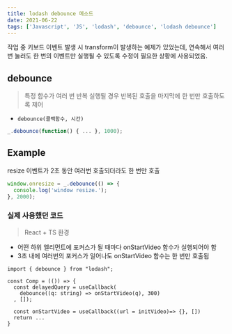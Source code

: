```yaml
---
title: lodash debounce 메소드
date: 2021-06-22
tags: ['Javascript', 'JS', 'lodash', 'debounce', 'lodash debounce']
---
```


작업 중 키보드 이벤트 발생 시 transform이 발생하는 예제가 있었는데, 연속해서 여러번 눌러도 한 번의 이벤트만 실행될 수 있도록 수정이 필요한 상황에 사용되었음.

## debounce

> 특정 함수가 여러 번 반복 실행될 경우 반복된 호출을 마지막에 한 번만 호출하도록 제어

- `debounce(콜백함수, 시간)`

```js
_.debounce(function() { ... }, 1000);
```

## Example

resize 이벤트가 2초 동안 여러번 호출되더라도 한 번만 호출

```jsx
window.onresize = _.debounce(() => {
  console.log('window resize.');
}, 2000);
```

### 실제 사용했던 코드

> React + TS 환경

- 어떤 하위 엘리먼트에 포커스가 될 때마다 onStartVideo 함수가 실행되어야 함
- 3초 내에 여러번의 포커스가 일어나도 onStartVideo 함수는 한 번만 호출됨

```tsx
import { debounce } from "lodash";

const Comp = (()) => {
  const delayedQuery = useCallback(
    debounce((q: string) => onStartVideo(q), 300)
  , []);

  const onStartVideo = useCallback((url = initVideo)=> {}, [])
  return ...
}
```

